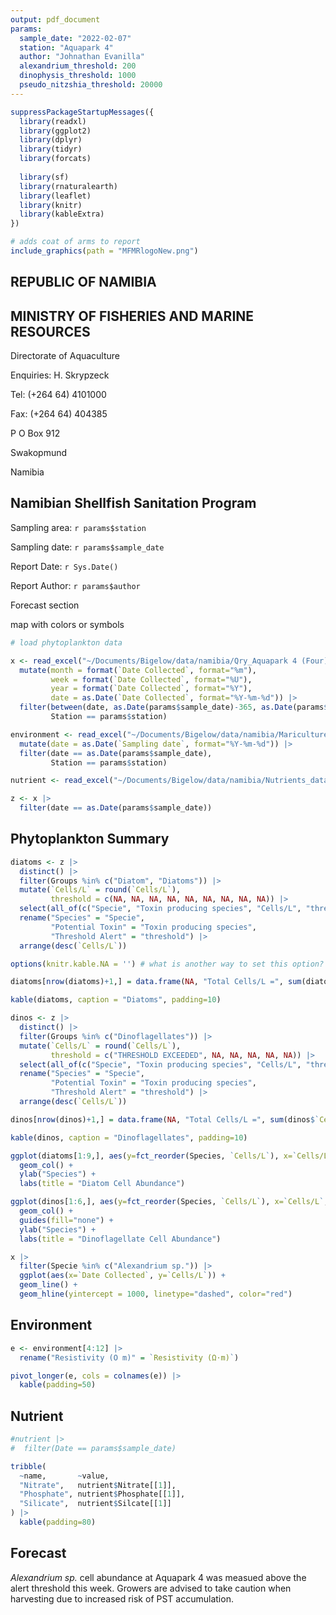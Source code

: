 ```yaml
---
output: pdf_document
params:
  sample_date: "2022-02-07"
  station: "Aquapark 4"
  author: "Johnathan Evanilla"
  alexandrium_threshold: 200
  dinophysis_threshold: 1000
  pseudo_nitzshia_threshold: 20000
---
```


```r
suppressPackageStartupMessages({
  library(readxl)
  library(ggplot2)
  library(dplyr)
  library(tidyr)
  library(forcats)
  
  library(sf)
  library(rnaturalearth)
  library(leaflet)
  library(knitr)
  library(kableExtra)
})
```


```r
# adds coat of arms to report
include_graphics(path = "MFMRlogoNew.png")
```


## REPUBLIC OF NAMIBIA

## MINISTRY OF FISHERIES AND MARINE RESOURCES



Directorate of Aquaculture

Enquiries: H. Skrypzeck

Tel: (+264 64) 4101000

Fax: (+264 64) 404385

P O Box 912

Swakopmund

Namibia


## Namibian Shellfish Sanitation Program


Sampling area:  `r params$station`

Sampling date: `r params$sample_date`

Report Date: `r Sys.Date()`

Report Author: `r params$author`



Forecast section

map with colors or symbols


\pagebreak



```r
# load phytoplankton data

x <- read_excel("~/Documents/Bigelow/data/namibia/Qry_Aquapark 4 (Four).xlsx") |>
  mutate(month = format(`Date Collected`, format="%m"),
         week = format(`Date Collected`, format="%U"),
         year = format(`Date Collected`, format="%Y"),
         date = as.Date(`Date Collected`, format="%Y-%m-%d")) |>
  filter(between(date, as.Date(params$sample_date)-365, as.Date(params$sample_date)),
         Station == params$station)
```


```r
environment <- read_excel("~/Documents/Bigelow/data/namibia/Mariculture multi-meter raw data.xlsx") |>
  mutate(date = as.Date(`Sampling date`, format="%Y-%m-%d")) |>
  filter(date == as.Date(params$sample_date),
         Station == params$station)
```

```r
nutrient <- read_excel("~/Documents/Bigelow/data/namibia/Nutrients_data_EWS2024.xlsx", skip=1)
```


```r
z <- x |>
  filter(date == as.Date(params$sample_date))
```



## Phytoplankton Summary

```r
diatoms <- z |>
  distinct() |>
  filter(Groups %in% c("Diatom", "Diatoms")) |>
  mutate(`Cells/L` = round(`Cells/L`),
         threshold = c(NA, NA, NA, NA, NA, NA, NA, NA, NA)) |>
  select(all_of(c("Specie", "Toxin producing species", "Cells/L", "threshold"))) |>
  rename("Species" = "Specie", 
         "Potential Toxin" = "Toxin producing species",
         "Threshold Alert" = "threshold") |>
  arrange(desc(`Cells/L`))
```


```r
options(knitr.kable.NA = '') # what is another way to set this option?

diatoms[nrow(diatoms)+1,] = data.frame(NA, "Total Cells/L =", sum(diatoms$`Cells/L`), NA)

kable(diatoms, caption = "Diatoms", padding=10)
```


```r
dinos <- z |>
  distinct() |>
  filter(Groups %in% c("Dinoflagellates")) |>
  mutate(`Cells/L` = round(`Cells/L`),
         threshold = c("THRESHOLD EXCEEDED", NA, NA, NA, NA, NA)) |>
  select(all_of(c("Specie", "Toxin producing species", "Cells/L", "threshold"))) |>
  rename("Species" = "Specie", 
         "Potential Toxin" = "Toxin producing species",
         "Threshold Alert" = "threshold") |>
  arrange(desc(`Cells/L`))
```


```r
dinos[nrow(dinos)+1,] = data.frame(NA, "Total Cells/L =", sum(dinos$`Cells/L`), NA)

kable(dinos, caption = "Dinoflagellates", padding=10)
```



```r
ggplot(diatoms[1:9,], aes(y=fct_reorder(Species, `Cells/L`), x=`Cells/L`)) + 
  geom_col() +
  ylab("Species") +
  labs(title = "Diatom Cell Abundance")
```


```r
ggplot(dinos[1:6,], aes(y=fct_reorder(Species, `Cells/L`), x=`Cells/L`, fill=`Threshold Alert`)) + 
  geom_col() + 
  guides(fill="none") +
  ylab("Species") +
  labs(title = "Dinoflagellate Cell Abundance")
```




\pagebreak






```r
x |>
  filter(Specie %in% c("Alexandrium sp.")) |>
  ggplot(aes(x=`Date Collected`, y=`Cells/L`)) +
  geom_line() +
  geom_hline(yintercept = 1000, linetype="dashed", color="red")
```






\pagebreak

## Environment

```r
e <- environment[4:12] |>
  rename("Resistivity (O m)" = `Resistivity (Ω⋅m)`)

pivot_longer(e, cols = colnames(e)) |>
  kable(padding=50)
```


## Nutrient

```r
#nutrient |>
#  filter(Date == params$sample_date)

tribble(
  ~name,       ~value,
  "Nitrate",   nutrient$Nitrate[[1]],
  "Phosphate", nutrient$Phosphate[[1]],
  "Silicate",  nutrient$Silcate[[1]]
) |>
  kable(padding=80)
```


## Forecast

*Alexandrium sp.* cell abundance at Aquapark 4 was measued above the alert threshold this week. Growers are advised to take caution when harvesting due to increased risk of PST accumulation. 




\textcolor{red}{Please note: Some of the phytoplankton from the genera Dinophysis and Pseudo-nitzschia can potentially produce biotoxins. The biotoxin produced by the particular species is indicated in the "Potential Toxin" column, however this does not mean that the toxin is present. Only biotoxin tests can confirm the presence or absence of toxin.}


